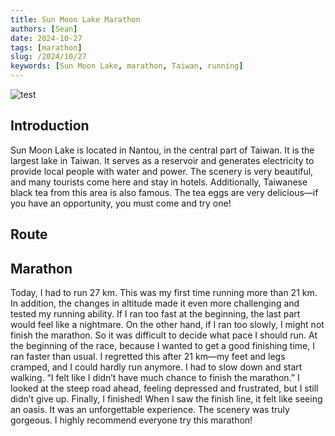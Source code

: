 ```yaml
---
title: Sun Moon Lake Marathon
authors: [Sean]
date: 2024-10-27
tags: [marathon]
slug: /2024/10/27
keywords: [Sun Moon Lake, marathon, Taiwan, running]
---
```


![test](./IMG_0987.jpeg)
<!-- truncate -->

## Introduction
Sun Moon Lake is located in Nantou, in the central part of Taiwan. It is the largest lake in Taiwan. It serves as a reservoir and generates electricity to provide local people with water and power. The scenery is very beautiful, and many tourists come here and stay in hotels. Additionally, Taiwanese black tea from this area is also famous. The tea eggs are very delicious—if you have an opportunity, you must come and try one!

## Route
<GPXViewer src="/summoonlake.gpx" />

## Marathon
Today, I had to run 27 km. This was my first time running more than 21 km. In addition, the changes in altitude made it even more challenging and tested my running ability.
If I ran too fast at the beginning, the last part would feel like a nightmare. On the other hand, if I ran too slowly, I might not finish the marathon. So it was difficult to decide what pace I should run.
At the beginning of the race, because I wanted to get a good finishing time, I ran faster than usual. I regretted this after 21 km—my feet and legs cramped, and I could hardly run anymore. I had to slow down and start walking.
“I felt like I didn’t have much chance to finish the marathon.” I looked at the steep road ahead, feeling depressed and frustrated, but I still didn’t give up.
Finally, I finished! When I saw the finish line, it felt like seeing an oasis. It was an unforgettable experience. The scenery was truly gorgeous. I highly recommend everyone try this marathon!